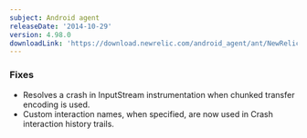 ```yaml
---
subject: Android agent
releaseDate: '2014-10-29'
version: 4.98.0
downloadLink: 'https://download.newrelic.com/android_agent/ant/NewRelic_Android_Agent_4.98.0.zip'
---
```


### Fixes

* Resolves a crash in InputStream instrumentation when chunked transfer encoding is used.
* Custom interaction names, when specified, are now used in Crash interaction history trails.
